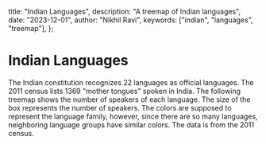 
  title: "Indian Languages",
  description: "A treemap of Indian languages",
  date: "2023-12-01",
  author: "Nikhil Ravi",
  keywords: ["indian", "languages", "treemap"],
};

# Indian Languages

The Indian constitution recognizes 22 languages as official languages. The 2011 census lists 1369 "mother tongues" spoken in India. The following treemap shows the number of speakers of each language. The size of the box represents the number of speakers. The colors are supposed to represent the language family, however, since there are so many languages, neighboring language groups have similar colors. The data is from the 2011 census.

<div className="ml-[calc(50%-45vw)] h-screen w-[90vw] bg-white">
  <TreeMap />
</div>
